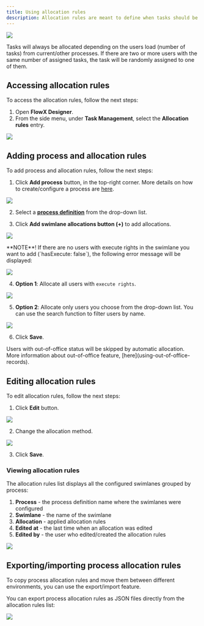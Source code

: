 ```yaml
---
title: Using allocation rules
description: Allocation rules are meant to define when tasks should be auto-assigned to users when they reach a [swimlane](../../../user-roles-management/swimlanes) that has a specific role configured (for example, specific tasks will be assigned for the _front office_ and specific tasks for the _back office_ only).
---
```


![](https://s3.eu-west-1.amazonaws.com/docx.flowx.ai/platform-deep-dive/allocation_rules.png)

<Info>
Tasks will always be allocated depending on the users load (number of tasks) from current/other processes. If there are two or more users with the same number of assigned tasks, the task will be randomly assigned to one of them.
</Info>

## Accessing allocation rules

To access the allocation rules, follow the next steps:

1. Open **FlowX Designer**.
2. From the side menu, under **Task Management**, select the **Allocation rules** entry.

![](https://s3.eu-west-1.amazonaws.com/docx.flowx.ai/platform-deep-dive/access_allocation_rules.png)

## Adding process and allocation rules

To add process and allocation rules, follow the next steps:

1. Click **Add process** button, in the top-right corner. More details on how to create/configure a process are [here](../../../../flowx-designer/managing-a-process-flow/creating-a-new-process-definition).

![](https://s3.eu-west-1.amazonaws.com/docx.flowx.ai/platform-deep-dive/adding_process_and_allocation.png)

2.  Select a [**process definition**](../../../../building-blocks/process/process-definition) from the drop-down list.

3.  Click **Add swimlane allocations button (+)** to add allocations.

![](https://s3.eu-west-1.amazonaws.com/docx.flowx.ai/platform-deep-dive/add_swimlane_allocation.png)

<Info>
**NOTE**! If there are no users with execute rights in the swimlane you want to add (`hasExecute: false`), the following error message will be displayed:
</Info>

![](https://s3.eu-west-1.amazonaws.com/docx.flowx.ai/platform-deep-dive/add_task_allocation_rules.png)

4.  **Option 1**: Allocate all users with `execute rights`.

![](https://s3.eu-west-1.amazonaws.com/docx.flowx.ai/platform-deep-dive/allocate_execute_rights.png)

5.  **Option 2**: Allocate only users you choose from the drop-down list. You can use the search function to filter users by name.

![](https://s3.eu-west-1.amazonaws.com/docx.flowx.ai/platform-deep-dive/allocate_execute_rights1.png)

6.  Click **Save**.

<Info>
Users with out-of-office status will be skipped by automatic allocation. More information about out-of-office feature, [here](using-out-of-office-records).
</Info>

## Editing allocation rules

To edit allocation rules, follow the next steps:

1. Click **Edit** button.

![](https://s3.eu-west-1.amazonaws.com/docx.flowx.ai/platform-deep-dive/edit_allocation_rules.png)

2.  Change the allocation method.

![](https://s3.eu-west-1.amazonaws.com/docx.flowx.ai/platform-deep-dive/change_allocation_method.gif)

3.  Click **Save**.

### Viewing allocation rules

The allocation rules list displays all the configured swimlanes grouped by process:

1. **Process** - the process definition name where the swimlanes were configured
2. **Swimlane** - the name of the swimlane
3. **Allocation** - applied allocation rules
4. **Edited at** - the last time when an allocation was edited
5. **Edited by** - the user who edited/created the allocation rules

![](https://s3.eu-west-1.amazonaws.com/docx.flowx.ai/platform-deep-dive/view_allocation_rules.png)

## Exporting/importing process allocation rules

To copy process allocation rules and move them between different environments, you can use the export/import feature.&#x20;

You can export process allocation rules as JSON files directly from the allocation rules list:

![](https://s3.eu-west-1.amazonaws.com/docx.flowx.ai/platform-deep-dive/export_import_allocations.gif)